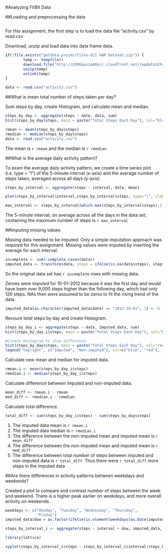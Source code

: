 #Analyzing FitBit Data

##Loading and preprocessing the data

```r

```

For this assignment, the first step is to load the data file “activity.csv” by read.csv

Download, unzip and load data into data frame data.

```r
if(!file.exists("getdata-projectfiles-UCI HAR Dataset.zip")) {
        temp <- tempfile()
        download.file("http://d396qusza40orc.cloudfront.net/repdata%2Fdata%2Factivity.zip",temp)
        unzip(temp)
        unlink(temp)
}

data <- read.csv("activity.csv")
```

##What is mean total number of steps taken per day?

Sum steps by day, create Histogram, and calculate mean and median.

```r
steps_by_day <- aggregate(steps ~ date, data, sum)
hist(steps_by_day$steps, main = paste("Total Steps Each Day"), col="blue", xlab="Number of Steps")

rmean <- mean(steps_by_day$steps)
rmedian <- median(steps_by_day$steps)
data <- read.csv("activity.csv")
```

The mean is `r rmean ` and the median is `r rmedian`

##What is the average daily activity pattern?

To exam the average daily activity pattern, we create a time series plot (i.e. type = “l”) of the 5-minute interval (x-axis) and the average number of steps taken, averaged across all days (y-axis)

```r
steps_by_interval <- aggregate(steps ~ interval, data, mean)

plot(steps_by_interval$interval,steps_by_interval$steps, type="l", xlab="Interval", ylab="Number of Steps",main="Average Number of Steps per Day by Interval")

max_interval <- steps_by_interval[which.max(steps_by_interval$steps),1]
```

The 5-minute interval, on average across all the days in the data set, containing the maximum number of steps is `r max_interval`

##Imputing missing values

Missing data needed to be imputed. Only a simple imputation approach was required for this assignment. Missing values were imputed by inserting the average for each interval.

```r
incomplete <- sum(!complete.cases(data))
imputed_data <- transform(data, steps = ifelse(is.na(data$steps), steps_by_interval$steps[match(data$interval, steps_by_interval$interval)], data$steps))
```

So the original data set has `r incomplete` rows with missing data.

Zeroes were imputed for 10-01-2012 because it was the first day and would have been over 9,000 steps higher than the following day, which had only 126 steps. NAs then were assumed to be zeros to fit the rising trend of the data. 

```r
imputed_data[as.character(imputed_data$date) == "2012-10-01", 1] <- 0
```

Recount total steps by day and create Histogram.

```r
steps_by_day_i <- aggregate(steps ~ date, imputed_data, sum)
hist(steps_by_day_i$steps, main = paste("Total Steps Each Day"), col="blue", xlab="Number of Steps")

#Create Histogram to show difference. 
hist(steps_by_day$steps, main = paste("Total Steps Each Day"), col="red", xlab="Number of Steps", add=T)
legend("topright", c("Imputed", "Non-imputed"), col=c("blue", "red"), lwd=10)
```

Calculate new mean and median for imputed data. 

```r
rmean.i <- mean(steps_by_day_i$steps)
rmedian.i <- median(steps_by_day_i$steps)
```

Calculate difference between imputed and non-imputed data.
```r
mean_diff <- rmean.i - rmean
med_diff <- rmedian.i - rmedian
```

Calculate total difference.
```r
total_diff <- sum(steps_by_day_i$steps) - sum(steps_by_day$steps)
```

1. The imputed data mean is `r rmean.i`
2. The imputed data median is `r rmedian.i`
3. The difference between the non-imputed mean and imputed mean is `r mean_diff`
4. The difference between the non-imputed mean and imputed mean is ` r med_diff`
5. The difference between total number of steps between imputed and non-imputed data is `r total_diff `. Thus there were `r total_diff ` more steps in the imputed data


##Are there differences in activity patterns between weekdays and weekends?

Created a plot to compare and contrast number of steps between the week and weekend. There is a higher peak earlier on weekdays, and more overall activity on weekends. 

```r
weekdays <- c("Monday", "Tuesday", "Wednesday", "Thursday", 
              "Friday")
imputed_data$dow = as.factor(ifelse(is.element(weekdays(as.Date(imputed_data$date)),weekdays), "Weekday", "Weekend"))

steps_by_interval_i <- aggregate(steps ~ interval + dow, imputed_data, mean)

library(lattice)

xyplot(steps_by_interval_i$steps ~ steps_by_interval_i$interval|steps_by_interval_i$dow, main="Average Steps per Day by Interval",xlab="Interval", ylab="Steps",layout=c(1,2), type="l")

```





